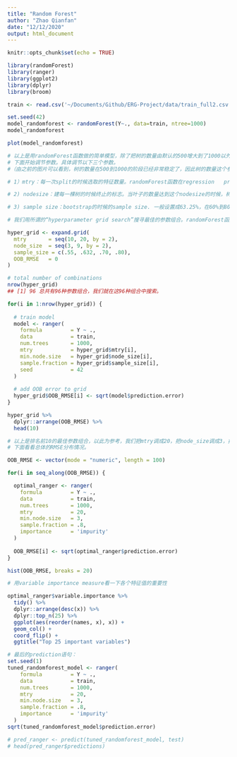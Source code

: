 ```yaml
---
title: "Random Forest"
author: "Zhao Qianfan"
date: "12/12/2020"
output: html_document
---
```


```r
knitr::opts_chunk$set(echo = TRUE)
```

```r
library(randomForest)
library(ranger)
library(ggplot2)
library(dplyr)
library(broom)

train <- read.csv('~/Documents/Github/ERG-Project/data/train_full2.csv')[,-1] # delete the ID column

set.seed(42)
model_randomforest <- randomForest(Y~., data=train, ntree=1000)
model_randomforest
```
```r
plot(model_randomforest)
```

```r
# 以上是用randomForest函数做的简单模型，除了把树的数量由默认的500增大到了1000以外，其他参数都没有调。
# 下面开始调节参数。具体调节以下三个参数。
#（由之前的图片可以看到，树的数量在500到1000的阶段已经非常稳定了，因此树的数量这个参数就不调了，直接设置成1000）

# 1）mtry：每一次split的时候选取的特征数量。randomForest函数在regression   problem上的默认值是特征值数量除以3，因此这边的默认值是47/3=15.

# 2) nodesize：建每一棵树的时候终止的标志。当叶子的数量达到这个nodesize的时候，树就不往下建了。nodesize越小，树就越深，bias越低，variance越高。

# 3) sample size：bootstrap的时候的sample size. 一般设置成63.25%，在60%到80%之间调节。

# 我们用所谓的“hyperparameter grid search”搜寻最佳的参数组合。randomForest函数在计算量比较大的时候速度比较慢，因此采用ranger函数构建random forest. 

hyper_grid <- expand.grid(
  mtry       = seq(10, 20, by = 2), 
  node_size  = seq(3, 9, by = 2),
  sample_size = c(.55, .632, .70, .80),
  OOB_RMSE   = 0
)

# total number of combinations
nrow(hyper_grid)
## [1] 96 总共有96种参数组合，我们就在这96种组合中搜索。

for(i in 1:nrow(hyper_grid)) {
  
  # train model
  model <- ranger(
    formula         = Y ~ ., 
    data            = train, 
    num.trees       = 1000,
    mtry            = hyper_grid$mtry[i],
    min.node.size   = hyper_grid$node_size[i],
    sample.fraction = hyper_grid$sample_size[i],
    seed            = 42
  )
  
  # add OOB error to grid
  hyper_grid$OOB_RMSE[i] <- sqrt(model$prediction.error)
}

hyper_grid %>% 
  dplyr::arrange(OOB_RMSE) %>%
  head(10)
```

```r
# 以上是排名前10的最佳参数组合，以此为参考，我们把mtry调成20，把node_size调成3，把sample_size调成80%. 
# 下面看看总体的RMSE分布情况。

OOB_RMSE <- vector(mode = "numeric", length = 100)

for(i in seq_along(OOB_RMSE)) {

  optimal_ranger <- ranger(
    formula         = Y ~ ., 
    data            = train, 
    num.trees       = 1000,
    mtry            = 20,
    min.node.size   = 3,
    sample.fraction = .8,
    importance      = 'impurity'
  )
  
  OOB_RMSE[i] <- sqrt(optimal_ranger$prediction.error)
}

hist(OOB_RMSE, breaks = 20)
```
```r
# 用variable importance measure看一下各个特征值的重要性

optimal_ranger$variable.importance %>% 
  tidy() %>%
  dplyr::arrange(desc(x)) %>%
  dplyr::top_n(25) %>%
  ggplot(aes(reorder(names, x), x)) +
  geom_col() +
  coord_flip() +
  ggtitle("Top 25 important variables")
```

```r
# 最后的prediction语句：
set.seed(1)
tuned_randomforest_model <- ranger(
    formula         = Y ~ ., 
    data            = train, 
    num.trees       = 1000,
    mtry            = 20,
    min.node.size   = 3,
    sample.fraction = .8,
    importance      = 'impurity'
  )
sqrt(tuned_randomforest_model$prediction.error)

# pred_ranger <- predict(tuned_randomforest_model, test)
# head(pred_ranger$predictions)
```

